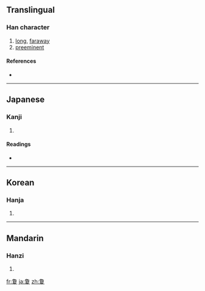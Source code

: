 ==Translingual==

===Han character===
{{Han char|rn=35|rad=夊|as=11|sn=14|four=|canj=弓月月山水 (NBBUE)}}

# [[long]], [[faraway]]
# [[preeminent]]

====References====
* {{Han ref|kx=0245.220|dkj=05731|hdz=20871.140|uh=5910|ud=22800}}

----

==Japanese==

===Kanji===
{{ja-kanji|grade=|rs=夊11}}

# {{defn|Japanese|sort=夊11}}

====Readings====
* {{ja-readings|on=[[けい]] (kei), [[けん]] (ken)|kun=[[はるか]] (haruka), [[とおい]] (tooi), [[もとめる]] (motomeru)}}

----

==Korean==

===Hanja===
{{ko-hanja|hangeul=[[형]]|rv=hyeong|mr=hyŏng}}

# {{defn|Korean|sort=夊11}}

----

==Mandarin==

===Hanzi===
{{cmn-hanzi|pin=[[xì]] ([[xi4]]), [[xiòng]] ([[xiong4]])|wg=hsi<sup>4</sup>, hsiung<sup>4</sup>}}

# {{defn|Mandarin|sort=夊11}}

[[fr:夐]]
[[ja:夐]]
[[zh:夐]]
